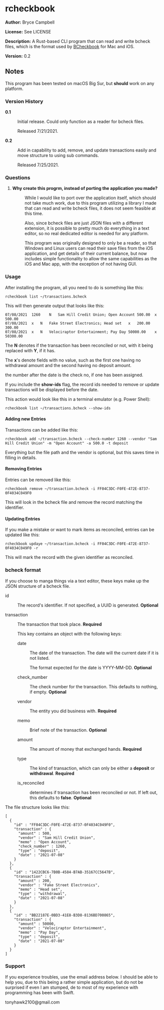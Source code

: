 =rcheckbook=

'''Author:''' Bryce Campbell

'''License:''' See LICENSE

'''Description:''' A Rust-based CLI program that can read and write bcheck files, which is the format used by <a href="https://github.com/bryceac/BCheckbook">BCheckbook</a> for Mac and iOS.

'''Version:''' 0.2

==Notes==

This program has been tested on macOS Big Sur, but <strong>should</strong> work on any platform.

===Version History===

<dl>
<dt style="font-weight:bold">0.1</dt>
<dd>
<p>Initial release. Could only function as a reader for bcheck files.</p>
<p>Released 7/21/2021.</p>
</dd>
<dt style="font-weight:bold">0.2</dt>
<dd>
<p>Add in capability to add, remove, and update transactions easily and move structure to using sub commands.</p>
<p>Released 7/25/2021.</p>
</dd>
</dl>

===Questions===

<ol>
<li>
<dl>
<dt style="font-weight:bold">Why create this progrm, instead of porting the application you made?</dt>
<dd>
<p>While I would like to port over the application itself, which should not take much work, due to this program utilizing a library I made that can read and write bcheck files, it does not seem feasible at this time.</p>
<p>Also, since bcheck files are just JSON files with a different extension, it is possible to pretty much do everything in a text editor, so no real dedicated editor is needed for any platform.</p>
<p>This program was originally designed to only be a reader, so that Windows and Linux users can read their save files from the iOS application, and get details of their current balance, but now includes simple functionality to allow the same capabilities as the iOS and Mac app, with the exception of not having GUI.</p>
</dd>
</dl>
</li>
</ol>

===Usage===

After installing the program, all you need to do is something like this:

<pre>
rcheckbook list ~/transactions.bcheck
</pre>

This will then generate output that looks like this:

<pre>
07/08/2021	1260	N	Sam Hill Credit Union; Open Account	500.00	x	500.00
07/08/2021	x	N	Fake Street Electronics; Head set	x	200.00	300.00
07/08/2021	x	N	Velociraptor Entertainment; Pay Day	50000.00	x	50300.00
</pre>

The <strong>N</strong> denotes if the transaction has been reconciled or not, with it being replaced with <strong>Y</strong>, if it has.

The <strong>x</strong>'s denote fields with no value, such as the first one having no withdrawal amount and the second having no deposit amount.

the number after the date is the check no, if one has been assigned.

If you include the <strong>show-ids</strong> flag, the record ids needed to remove or update transactions will be displayed before the date.

This action would look like this in a terminal emulator (e.g. Power Shell):

<pre>
rcheckbook list ~/transactions.bcheck --show-ids
</pre>

====Adding new Entries====

Transactions can be added like this:

<pre>
rcheckbook add ~/transaction.bcheck --check-number 1260 --vendor "Sam Hill Credit Union" -m "Open Account" -a 500.0 -t deposit
</pre>

Everything but the file path and the vendor is optional, but this saves time in filling in details.

====Removing Entries====

Entries can be removed like this:

<pre>
rcheckbook remove ~/transaction.bcheck -i FF04C3DC-F0FE-472E-8737-0F4034C049F0
</pre>

This will look in the bcheck file and remove the record matching the identifier.

====Updating Entries====

If you make a mistake or want to mark items as reconciled, entries can be updated like this:

<pre>
rcheckbook updaye ~/transaction.bcheck -i FF04C3DC-F0FE-472E-8737-0F4034C049F0 -r
</pre>

This will mark the record with the given identifier as reconciled.

===bcheck format===

If you choose to manga things via a text editor, these keys make up the JSON structure of a bcheck file.

<dl>
<dt style="font-style:bold">id</dt>
<dd>
<p>The record's identifier. If not specified, a UUID is generated. <strong>Optional</strong></p>
</dd>
<dt style="font-style:bold">transaction</dt>
<dd>
<p>The transaction that took place. <strong>Required</strong></p>
<p>This key contains an object with the following keys:</p>
<dl>
<dt style="font-style:bold">date</dt>
<dd>
<p>The date of the transaction. The date will the current date if it is not listed.</p>
<p>The format expected for the date is YYYY-MM-DD. <strong>Optional</strong></p>
</dd>
<dt style="font-style:bold">check_number</dt>
<dd>
<p>The check number for the transaction. This defaults to nothing, if empty. <strong>Optional</strong></p>
</dd>
<dt style="font-style:bold">vendor</dt>
<dd>
<p>The entity you did business with. <strong>Required</strong></p>
</dd>
<dt style="font-style:bold">memo</dt>
<dd>
<p>Brief note of the transaction. <strong>Optional</strong></p>
</dd>
<dt style="font-style:bold">amount</dt>
<dd>
<p>The amount of money that exchanged hands. <strong>Required</strong></p>
</dd>
<dt style="font-style:bold">type</dt>
<dd>
<p>The kind of transaction, which can only be either a <strong>deposit</strong> or <strong>withdrawal</strong>. <strong>Required</strong></p>
</dd>
<dt style="font-style:bold">is_reconciled</dt>
<dd>
<p>determines if transaction has been reconciled or not. If left out, this defaults to <strong>false</strong>. <strong>Optional</strong></p>
</dd>
</dl>
</dd>
</dl>

The file structure looks like this:

<pre>
[
  {
    "id" : "FF04C3DC-F0FE-472E-8737-0F4034C049F0",
    "transaction" : {
      "amount" : 500,
      "vendor" : "Sam Hill Credit Union",
      "memo" : "Open Account",
      "check_number" : 1260,
      "type" : "deposit",
      "date" : "2021-07-08"
    }
  },
  {
    "id" : "1422CBC6-7B0B-4584-B7AB-35167CC5647B",
    "transaction" : {
      "amount" : 200,
      "vendor" : "Fake Street Electronics",
      "memo" : "Head set",
      "type" : "withdrawal",
      "date" : "2021-07-08"
    }
  },
  {
    "id" : "BB22187E-0BD3-41E8-B3D8-8136BD700865",
    "transaction" : {
      "amount" : 50000,
      "vendor" : "Velociraptor Entertainment",
      "memo" : "Pay Day",
      "type" : "deposit",
      "date" : "2021-07-08"
    }
  }
]
</pre>

===Support===

If you experience troubles, use the email address below. I should be able to help you, due to this being a rather simple application, but do not be surprised if even I am stumped, de to most of my experience with programming has been with Swift.

tonyhawk2100@gmail.com
